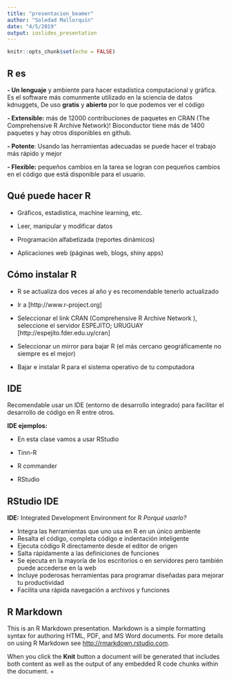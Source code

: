 ```yaml
---
title: "presentacion_beamer"
author: "Soledad Mallorquín"
date: "4/5/2019"
output: ioslides_presentation
---
```


```r
knitr::opts_chunk$set(echo = FALSE)
```
## R es
**- Un lenguaje** y ambiente para hacer estadística
computacional y gráfica.
Es el software más comunmente utilizado 
en la sciencia de datos kdnuggets,
De uso **gratis** y **abierto** por
lo que podemos ver el código

**- Extensible:** más de 12000 contribuciones de
paquetes en CRAN (The Comprehensive R
Archive Network)! Bioconductor tiene más de
1400 paquetes y hay otros disponibles en
github.

**- Potente**: Usando las herramientas
adecuadas se puede hacer el trabajo más
rápido y mejor

**- Flexible:** pequeños cambios en la tarea se
logran con pequeños cambios en el código
que está disponible para el usuario.

## Qué puede hacer R

* Gráficos, estadística, machine learning, etc.

* Leer, manipular y modificar datos

* Programación alfabetizada (reportes
dinámicos)

* Aplicaciones web (páginas web, blogs, shiny
apps)

## Cómo instalar R

* R se actualiza dos veces al año y es
recomendable tenerlo actualizado

* Ir a [http://www.r-project.org]

* Seleccionar el link CRAN (Comprehensive R
Archive Network ), seleccione el servidor
ESPEJITO; URUGUAY [http://espejito.fder.edu.uy/cran]


* Seleccionar un mirror para bajar R (el más
cercano geográficamente no siempre es el
mejor)

* Bajar e instalar R para el sistema operativo
de tu computadora

## IDE
Recomendable usar un IDE (entorno de
desarrollo integrado) para facilitar el desarrollo
de código en R entre otros.

**IDE ejemplos:**

   * En esta clase vamos a usar RStudio

   * Tinn-R

   * R commander

   * RStudio
   
## RStudio IDE

**IDE:** Integrated Development Environment for R
_Porqué usarlo?_

* Integra las herramientas que uno usa en R
en un único ambiente
* Resalta el código, completa código e
indentación inteligente
* Ejecuta código R directamente desde el
editor de origen
* Salta rápidamente a las definiciones de
funciones
* Se ejecuta en la mayoría de los escritorios o
en servidores pero también puede accederse
en la web
* Incluye poderosas herramientas para
programar diseñadas para mejorar tu
productividad
* Facilita una rápida navegación a archivos y
funciones


## R Markdown

This is an R Markdown presentation. Markdown is a simple formatting syntax for authoring HTML, PDF, and MS Word documents. For more details on using R Markdown see <http://rmarkdown.rstudio.com>.

When you click the **Knit** button a document will be generated that includes both content as well as the output of any embedded R code chunks within the document.
+